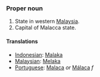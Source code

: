 ===Proper noun===
#State in western [[Malaysia]].
#Capital of Malacca state.


====Translations====
*[[Indonesian]]: [[Malaka]]
*[[Malaysian]]: [[Melaka]]
*[[Portuguese]]: [[Malaca]] ''or'' [[Málaca]] ''f''